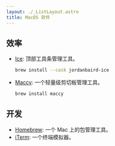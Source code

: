 ```yaml
---
layout: ./_ListLayout.astro
title: MacOS 软件
---
```


## 效率

- [Ice](https://github.com/jordanbaird/Ice): 顶部工具条管理工具。
   ```sh
   brew install --cask jordanbaird-ice
   ```
- [Maccy](https://github.com/p0deje/Maccy): 一个轻量级剪切板管理工具。
   ```sh
   brew install maccy
   ```

## 开发

- [Homebrew](https://brew.sh/): 一个 Mac 上的包管理工具。
- [iTerm](https://iterm2.com/): 一个终端模拟器。